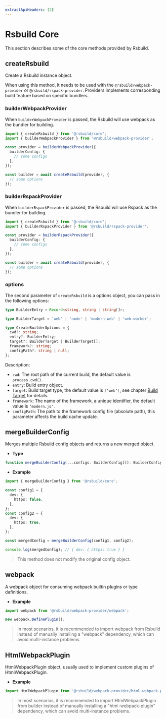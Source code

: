```yaml
---
extractApiHeaders: [2]
---
```


# Rsbuild Core

This section describes some of the core methods provided by Rsbuild.

## createRsbuild

Create a Rsbuild instance object.

When using this method, it needs to be used with the `@rsbuild/webpack-provider` or `@rsbuild/rspack-provider`. Providers implements corresponding build feature based on specific bundlers.

### builderWebpackProvider

When `builderWebpackProvider` is passed, the Rsbuild will use webpack as the bundler for building.

```ts
import { createRsbuild } from '@rsbuild/core';
import { builderWebpackProvider } from '@rsbuild/webpack-provider';

const provider = builderWebpackProvider({
  builderConfig: {
    // some configs
  },
});

const builder = await createRsbuild(provider, {
  // some options
});
```

### builderRspackProvider

When `builderRspackProvider` is passed, the Rsbuild will use Rspack as the bundler for building.

```ts
import { createRsbuild } from '@rsbuild/core';
import { builderRspackProvider } from '@rsbuild/rspack-provider';

const provider = builderRspackProvider({
  builderConfig: {
    // some configs
  },
});

const builder = await createRsbuild(provider, {
  // some options
});
```

### options

The second parameter of `createRsbuild` is a options object, you can pass in the following options:

```ts
type BuilderEntry = Record<string, string | string[]>;

type BuilderTarget = 'web' | 'node' | 'modern-web' | 'web-worker';

type CreateBuilderOptions = {
  cwd?: string;
  entry?: BuilderEntry;
  target?: BuilderTarget | BuilderTarget[];
  framework?: string;
  configPath?: string | null;
};
```

Description:

- `cwd`: The root path of the current build, the default value is `process.cwd()`.
- `entry`: Build entry object.
- `target`: Build target type, the default value is `['web']`, see chapter [Build Target](/guide/basic/build-target.html) for details.
- `framework`: The name of the framework, a unique identifier, the default value is `'modern.js'`.
- `configPath`: The path to the framework config file (absolute path), this parameter affects the build cache update.

## mergeBuilderConfig

Merges multiple Rsbuild config objects and returns a new merged object.

- **Type**

```ts
function mergeBuilderConfig(...configs: BuilderConfig[]): BuilderConfig;
```

- **Example**

```ts
import { mergeBuilderConfig } from '@rsbuild/core';

const config1 = {
  dev: {
    https: false,
  },
};
const config2 = {
  dev: {
    https: true,
  },
};

const mergedConfig = mergeBuilderConfig(config1, config2);

console.log(mergedConfig); // { dev: { https: true } }
```

> This method does not modify the original config object.

## webpack

A webpack object for consuming webpack builtin plugins or type definitions.

- **Example**

```ts
import webpack from '@rsbuild/webpack-provider/webpack';

new webpack.DefinePlugin();
```

> In most scenarios, it is recommended to import webpack from Rsbuild instead of manually installing a "webpack" dependency, which can avoid multi-instance problems.

## HtmlWebpackPlugin

HtmlWebpackPlugin object, usually used to implement custom plugins of HtmlWebpackPlugin.

- **Example**

```ts
import HtmlWebpackPlugin from '@rsbuild/webpack-provider/html-webpack-plugin';
```

> In most scenarios, it is recommended to import HtmlWebpackPlugin from builder instead of manually installing a "html-webpack-plugin" dependency, which can avoid multi-instance problems.
